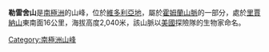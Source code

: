 '''勒雷舍山'''是[[南極洲|南極洲]]的山峰，位於[[維多利亞地|維多利亞地]]，屬於[[霍姆蘭山脈|霍姆蘭山脈]]的一部分，處於[[里賈納山|里賈納山]]東南面16公里，海拔高度2,040米，該山脈以[[美國|美國]]探險隊的生物家命名。

{{coord|71|31|S|166|17|E|display=title}}

{{Antarctica-geo-stub}}
[[Category:南極洲山峰|Category:南極洲山峰]]